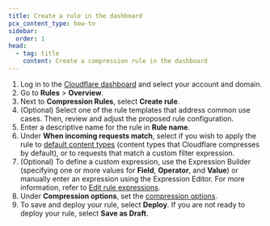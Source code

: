 ```yaml
---
title: Create a rule in the dashboard
pcx_content_type: how-to
sidebar:
  order: 1
head:
  - tag: title
    content: Create a compression rule in the dashboard
---
```


1. Log in to the [Cloudflare dashboard](https://dash.cloudflare.com) and select your account and domain.
2. Go to **Rules** > **Overview**.
3. Next to **Compression Rules**, select **Create rule**.
4. (Optional) Select one of the rule templates that address common use cases. Then, review and adjust the proposed rule configuration.
5. Enter a descriptive name for the rule in **Rule name**.
6. Under **When incoming requests match**, select if you wish to apply the rule to [default content types](/speed/optimization/content/compression/#compression-between-cloudflare-and-website-visitors) (content types that Cloudflare compresses by default), or to requests that match a custom filter expression.
7. (Optional) To define a custom expression, use the Expression Builder (specifying one or more values for **Field**, **Operator**, and **Value**) or manually enter an expression using the Expression Editor. For more information, refer to [Edit rule expressions](/ruleset-engine/rules-language/expressions/edit-expressions/).
8. Under **Compression options**, set the [compression options](/rules/compression-rules/settings/#dashboard-configuration-settings).
9. To save and deploy your rule, select **Deploy**. If you are not ready to deploy your rule, select **Save as Draft**.
